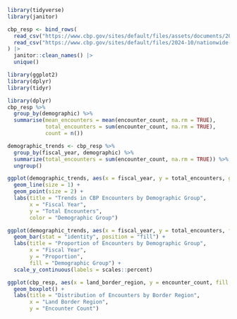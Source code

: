 ```r
library(tidyverse)
library(janitor)

cbp_resp <- bind_rows(
  read_csv("https://www.cbp.gov/sites/default/files/assets/documents/2023-Nov/nationwide-encounters-fy20-fy23-aor.csv"),
  read_csv("https://www.cbp.gov/sites/default/files/2024-10/nationwide-encounters-fy21-fy24-aor.csv")
) |>
  janitor::clean_names() |>
  unique()
```

```r
library(ggplot2)
library(dplyr)
library(tidyr)
```

```r
library(dplyr)
cbp_resp %>% 
  group_by(demographic) %>% 
  summarise(mean_encounters = mean(encounter_count, na.rm = TRUE),
            total_encounters = sum(encounter_count, na.rm = TRUE),
            count = n())
```

```r
demographic_trends <- cbp_resp %>%
  group_by(fiscal_year, demographic) %>%
  summarize(total_encounters = sum(encounter_count, na.rm = TRUE)) %>%
  ungroup()
```

```r
ggplot(demographic_trends, aes(x = fiscal_year, y = total_encounters, group = demographic, color = demographic)) +
  geom_line(size = 1) +
  geom_point(size = 2) +
  labs(title = "Trends in CBP Encounters by Demographic Group",
       x = "Fiscal Year",
       y = "Total Encounters",
       color = "Demographic Group")
```

```r
ggplot(demographic_trends, aes(x = fiscal_year, y = total_encounters, fill = demographic)) +
  geom_bar(stat = "identity", position = "fill") +
  labs(title = "Proportion of Encounters by Demographic Group",
       x = "Fiscal Year",
       y = "Proportion",
       fill = "Demographic Group") +
  scale_y_continuous(labels = scales::percent)
```

```r
ggplot(cbp_resp, aes(x = land_border_region, y = encounter_count, fill = land_border_region)) +
  geom_boxplot() +
  labs(title = "Distribution of Encounters by Border Region",
       x = "Land Border Region",
       y = "Encounter Count") 
```

